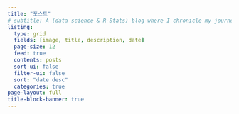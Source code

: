```yaml
---
title: "포스트"
# subtitle: A (data science & R-Stats) blog where I chronicle my journey learning new things.
listing:
  type: grid
  fields: [image, title, description, date]
  page-size: 12
  feed: true
  contents: posts
  sort-ui: false
  filter-ui: false
  sort: "date desc"
  categories: true
page-layout: full
title-block-banner: true
---
```

